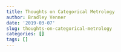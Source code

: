 ```yaml
---
title: Thoughts on Categorical Metrology
author: Bradley Venner
date: '2019-03-07'
slug: thoughts-on-categorical-metrology
categories: []
tags: []
---
```

